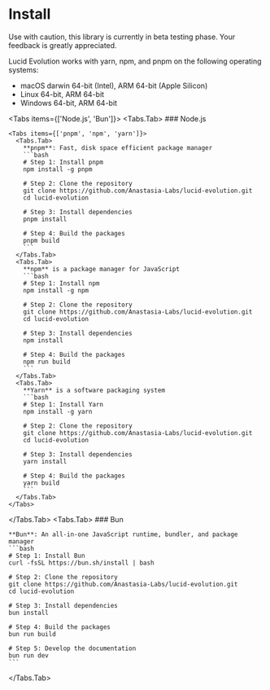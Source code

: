 
# Install

<Callout type="warning" emoji="⚠️">
  Use with caution, this library is currently in beta testing phase. Your feedback is greatly appreciated.
</Callout>

Lucid Evolution works with yarn, npm, and pnpm on the following operating systems:

- macOS darwin 64-bit (Intel), ARM 64-bit (Apple Silicon)
- Linux 64-bit, ARM 64-bit
- Windows 64-bit, ARM 64-bit

<Tabs items={['Node.js', 'Bun']}>
  <Tabs.Tab>
    ### Node.js

    <Tabs items={['pnpm', 'npm', 'yarn']}>
      <Tabs.Tab>
        **pnpm**: Fast, disk space efficient package manager
        ```bash
        # Step 1: Install pnpm
        npm install -g pnpm

        # Step 2: Clone the repository
        git clone https://github.com/Anastasia-Labs/lucid-evolution.git
        cd lucid-evolution

        # Step 3: Install dependencies
        pnpm install

        # Step 4: Build the packages
        pnpm build
        ```
      </Tabs.Tab>
      <Tabs.Tab>
        **npm** is a package manager for JavaScript
        ```bash
        # Step 1: Install npm
        npm install -g npm

        # Step 2: Clone the repository
        git clone https://github.com/Anastasia-Labs/lucid-evolution.git
        cd lucid-evolution

        # Step 3: Install dependencies
        npm install

        # Step 4: Build the packages
        npm run build
        ```
      </Tabs.Tab>
      <Tabs.Tab>
        **Yarn** is a software packaging system
        ```bash
        # Step 1: Install Yarn
        npm install -g yarn

        # Step 2: Clone the repository
        git clone https://github.com/Anastasia-Labs/lucid-evolution.git
        cd lucid-evolution

        # Step 3: Install dependencies
        yarn install

        # Step 4: Build the packages
        yarn build
        ```
      </Tabs.Tab>
    </Tabs>
  </Tabs.Tab>
  <Tabs.Tab>
    ### Bun

    **Bun**: An all-in-one JavaScript runtime, bundler, and package manager
    ```bash
    # Step 1: Install Bun
    curl -fsSL https://bun.sh/install | bash

    # Step 2: Clone the repository
    git clone https://github.com/Anastasia-Labs/lucid-evolution.git
    cd lucid-evolution

    # Step 3: Install dependencies
    bun install

    # Step 4: Build the packages
    bun run build

    # Step 5: Develop the documentation
    bun run dev
    ```
  </Tabs.Tab>
</Tabs>